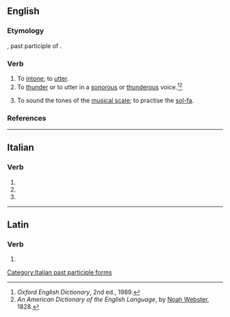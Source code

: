 ==English==

===Etymology===
{{der|en|la|intonatus}}, past participle of {{m|la|intonare||to thunder, resound}}.

===Verb===
{{en-verb|intonat}}

# To [[intone]]; to [[utter]].
# To [[thunder]] or to utter in a [[sonorous]] or [[thunderous]] voice.<ref>''Oxford English Dictionary'', 2nd ed., 1989.</ref><ref>''An American Dictionary of the English Language'', by [[w:Noah Webster|Noah Webster]], 1828.</ref>
#: {{rfquotek|Bailey}}
# To sound the tones of the [[musical scale]]; to practise the [[sol-fa]].

===References===
<references/>

----

==Italian==

===Verb===
{{head|it|verb form}}

# {{inflection of|intonare||2|p|pres|indc|lang=it}}
# {{inflection of|intonare||2|p|impr|lang=it}}
# {{feminine plural of|intonato|lang=it}}

[[Category:Italian past participle forms]]

----

==Latin==

===Verb===
{{la-verb-form|intonāte}}

# {{inflection of|intonō||2|p|pres|actv|impr|lang=la}}